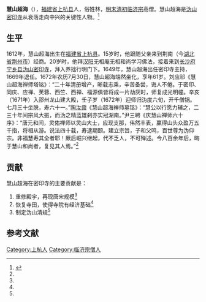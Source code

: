 {{Infobox Buddhist
| 姓名            = 慧山超海
| 图像            = 
| 图像大小        = 
| 图像说明        =  
| 本名            = 
| 字              =  
| 号              =  
| 法号            =  
| 出生            = 1612年
| 出生地点        = [[清朝|清朝]][[福建省|福建省]][[上杭县|上杭县]]
| 圆寂            =  {{death year and age|1672|1612}}
| 圆寂地点        = 清朝[[湖南省|湖南省]][[长沙市|长沙府]][[宁乡市|宁乡县]][[沩山|沩山]][[密印寺|密印寺]]
| 著名成就        = 
| 宗派            = [[临济宗|临济宗]]
| 呼号            = 
| 修行法门        = 
| 头衔            = 
| 教育程度        = 
| 驻锡于          = 
| 师承            = 养拙行明
| 徒弟与学生      = 
| 著作            = 
| 译作            = 
| 奖项            = 
| 何者的化身与转世 = 
| 转世为          = 
| 传人            = 
| 签名            = 
| 备註            = 
}}
'''慧山超海'''（{{bd|1612年||1672年||catIdx=Hui慧山超海}}），[[福建省|福建省]][[上杭县|上杭县]]人，俗姓林，[[明朝|明末]][[清朝|清初]][[临济宗|临济宗]]高僧。慧山超海是[[沩山|沩山]][[密印寺|密印寺]]从衰落走向中兴的关键性人物。<ref name="Buddhist">{{cite journal |author1=刘立夫 |author2=汪克 |title=《慧山超海与清代沩山佛教的中兴》 |journal=《世界宗教研究》|pages=43-51 |date=2014-11-18 |issue=5 |location=湖南省长沙市|publisher=中南大学国学研究中心|doi=10.3969/j.issn.1000-4289.2014.05.006}}</ref>

==生平==
1612年，慧山超海出生在[[福建省|福建省]][[上杭县|上杭县]]。15岁时，他跟随父亲来到荆南（今[[湖北省|湖北省]][[荆州市|荆州市]]）经商。20岁时，他拜[[汉阳区|汉阳]]无相庵无相和尚学习佛法，接着来到[[长沙市|长沙府]][[宁乡市|宁乡县]][[沩山|沩山]][[密印寺|密印寺]]，拜入养拙行明门下。1649年，慧山超海出任密印寺主持，1669年退任。1672年农历7月30日，慧山超海端然坐化，享年61岁。刘应祁《慧山超海禅师塔铭》：“二十年清册增产，晰载志乘，辛苦备尝，诲人不倦。于密印、同庆、应禅、芙蓉、西竺、西禅、福源俱皆将成一片劫灰时，师复成光明幢。辛亥（1671年）入邵州龙山建大殿，壬子岁（1672年）迎师归沩度六旬，开千僧锅。七月三十坐脱，寿六十一。”[[陶汝鼐|陶汝鼐]]《慧山超海禅师墓铭》：“慧公以行愿力辅之，二三十年间宗风大振，而沩之精蓝雄刹亦实冠湖南。”尹三聘《庆慧山禅师六十序》：“唐元和间，灵佑禅师以灵山大士，应现支那，伟然丰表，赢得山头众盈万五千指，将相从游。说法四十载，寿逮期颐。建立宗旨，子和父鸣，百世尊为沩仰宗。非福慧寿其全者耶！厥后崛兴继起，代不乏人，不可殚述。今八百余年后，晦于慧山和尚者，复见其人焉。”<ref name="Buddhist"/>

==贡献==
慧山超海在密印寺的主要贡献是：
#重修殿宇，再现唐宋规模<ref name="Buddhist"/>
#恢复寺田，使得寺院有经济基础<ref name="Buddhist"/>
#制定沩山清规<ref name="Buddhist"/>

==参考文献==
{{reflist}}

{{DEFAULTSORT:Hui慧山超海}}
[[Category:上杭人|Category:上杭人]]
[[Category:临济宗僧人|Category:临济宗僧人]]